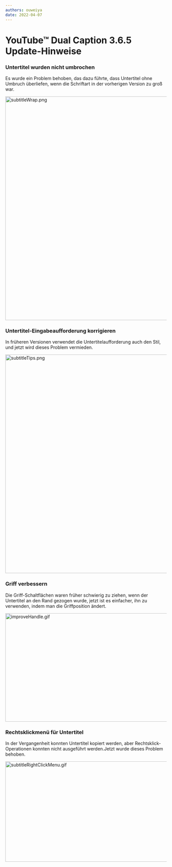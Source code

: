 ```yaml
---
authors: ouweiya
date: 2022-04-07
---
```





# YouTube™ Dual Caption 3.6.5 Update-Hinweise

 ### Untertitel wurden nicht umbrochen

 Es wurde ein Problem behoben, das dazu führte, dass Untertitel ohne Umbruch überliefen, wenn die Schriftart in der vorherigen Version zu groß war.

<img src={subtitleWrap} alt="subtitleWrap.png" width="600" height="698" />

### Untertitel-Eingabeaufforderung korrigieren

In früheren Versionen verwendet die Untertitelaufforderung auch den Stil, und jetzt wird dieses Problem vermieden.

<img src={subtitleTips} alt="subtitleTips.png" width="600" height="682" />

### Griff verbessern

Die Griff-Schaltflächen waren früher schwierig zu ziehen, wenn der Untertitel an den Rand gezogen wurde, jetzt ist es einfacher, ihn zu verwenden, indem man die Griffposition ändert.

<img src={improveHandle} alt="improveHandle.gif" width="600" height="338" />

### Rechtsklickmenü für Untertitel

In der Vergangenheit konnten Untertitel kopiert werden, aber Rechtsklick-Operationen konnten nicht ausgeführt werden.Jetzt wurde dieses Problem behoben.

<img src={subtitleRightClickMenu} alt="subtitleRightClickMenu.gif" width="600" height="313" />

<WebStore />